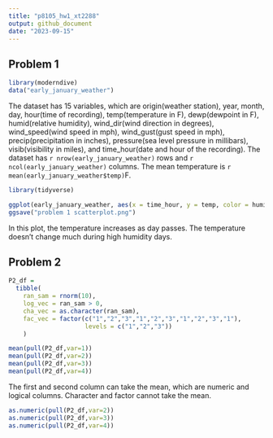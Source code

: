 ```yaml
---
title: "p8105_hw1_xt2288"
output: github_document
date: "2023-09-15"
---
```


## Problem 1

```r
library(moderndive)
data("early_january_weather")
```

The dataset has 15 variables, which are origin(weather station), year, month, day, hour(time of recording), temp(temperature in F), dewp(dewpoint in F), humid(relative humidity), wind_dir(wind direction in degrees), wind_speed(wind speed in mph), wind_gust(gust speed in mph), precip(precipitation in inches), pressure(sea level pressure in millibars), visib(visibility in miles), and time_hour(date and hour of the recording).
The dataset has `r nrow(early_january_weather)` rows and `r ncol(early_january_weather)` columns. 
The mean temperature is `r mean(early_january_weather$temp)`F.

```r
library(tidyverse)
```

```r
ggplot(early_january_weather, aes(x = time_hour, y = temp, color = humid)) + geom_point()
ggsave("problem 1 scatterplot.png")
```
In this plot, the temperature increases as day passes. The temperature doesn't change much during high humidity days.


## Problem 2

```r
P2_df = 
  tibble(
    ran_sam = rnorm(10),
    log_vec = ran_sam > 0,
    cha_vec = as.character(ran_sam),
    fac_vec = factor(c("1","2","3","1","2","3","1","2","3","1"),
                     levels = c("1","2","3"))
    )
```

```r
mean(pull(P2_df,var=1))
mean(pull(P2_df,var=2))
mean(pull(P2_df,var=3))
mean(pull(P2_df,var=4))
```

The first and second column can take the mean, which are numeric and logical columns. Character and factor cannot take the mean.

```r
as.numeric(pull(P2_df,var=2))
as.numeric(pull(P2_df,var=3))
as.numeric(pull(P2_df,var=4))
```



